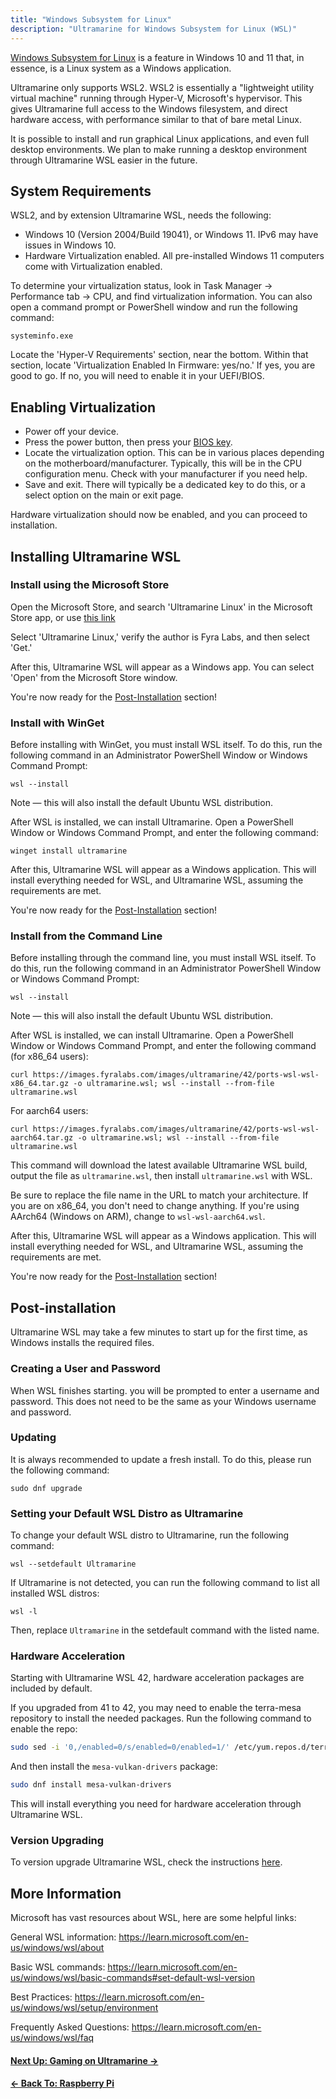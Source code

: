 ```yaml
---
title: "Windows Subsystem for Linux"
description: "Ultramarine for Windows Subsystem for Linux (WSL)"
---
```



[Windows Subsystem for Linux](https://learn.microsoft.com/en-us/windows/wsl/about) is a feature in Windows 10 and 11 that, in essence, is a Linux system as a Windows application.

Ultramarine only supports WSL2. WSL2 is essentially a "lightweight utility virtual machine" running through Hyper-V, Microsoft's hypervisor. This gives Ultramarine full access to the Windows filesystem, and direct hardware access, with performance similar to that of bare metal Linux.

It is possible to install and run graphical Linux applications, and even full desktop environments. We plan to make running a desktop environment through Ultramarine WSL easier in the future.

## System Requirements

WSL2, and by extension Ultramarine WSL, needs the following:

- Windows 10 (Version 2004/Build 19041), or Windows 11. IPv6 may have issues in Windows 10.
- Hardware Virtualization enabled. All pre-installed Windows 11 computers come with Virtualization enabled.

To determine your virtualization status, look in Task Manager -> Performance tab -> CPU, and find virtualization information. You can also open a command prompt or PowerShell window and run the following command:

```
systeminfo.exe
```

Locate the 'Hyper-V Requirements' section, near the bottom. Within that section, locate 'Virtualization Enabled In Firmware: yes/no.' If yes, you are good to go. If no, you will need to enable it in your UEFI/BIOS.

## Enabling Virtualization

- Power off your device.
- Press the power button, then press your [BIOS key](/en/setup/bioskeys).
- Locate the virtualization option. This can be in various places depending on the motherboard/manufacturer. Typically, this will be in the CPU configuration menu. Check with your manufacturer if you need help.
- Save and exit. There will typically be a dedicated key to do this, or a select option on the main or exit page.

Hardware virtualization should now be enabled, and you can proceed to installation.

## Installing Ultramarine WSL

### Install using the Microsoft Store

Open the Microsoft Store, and search 'Ultramarine Linux' in the Microsoft Store app, or use [this link](https://apps.microsoft.com/detail/9PBPG2RDMZB9?hl=en-us&gl=US&ocid=pdpshare)

Select 'Ultramarine Linux,' verify the author is Fyra Labs, and then select 'Get.'

After this, Ultramarine WSL will appear as a Windows app. You can select 'Open' from the Microsoft Store window.

You're now ready for the [Post-Installation](/en/anywhere/wsl#post-installation) section!

### Install with WinGet

Before installing with WinGet, you must install WSL itself. To do this, run the following command in an Administrator PowerShell Window or Windows Command Prompt:

```
wsl --install
```

Note — this will also install the default Ubuntu WSL distribution.

After WSL is installed, we can install Ultramarine. Open a PowerShell Window or Windows Command Prompt, and enter the following command:

```
winget install ultramarine
```

After this, Ultramarine WSL will appear as a Windows application. This will install everything needed for WSL, and Ultramarine WSL, assuming the requirements are met.

You're now ready for the [Post-Installation](/en/anywhere/wsl#post-installation) section!

### Install from the Command Line

Before installing through the command line, you must install WSL itself. To do this, run the following command in an Administrator PowerShell Window or Windows Command Prompt:

```
wsl --install
```

Note — this will also install the default Ubuntu WSL distribution.

After WSL is installed, we can install Ultramarine. Open a PowerShell Window or Windows Command Prompt, and enter the following command (for x86_64 users):

```
curl https://images.fyralabs.com/images/ultramarine/42/ports-wsl-wsl-x86_64.tar.gz -o ultramarine.wsl; wsl --install --from-file ultramarine.wsl
```

For aarch64 users:

```
curl https://images.fyralabs.com/images/ultramarine/42/ports-wsl-wsl-aarch64.tar.gz -o ultramarine.wsl; wsl --install --from-file ultramarine.wsl
```

This command will download the latest available Ultramarine WSL build, output the file as `ultramarine.wsl`, then install `ultramarine.wsl` with WSL.

Be sure to replace the file name in the URL to match your architecture. If you are on x86_64, you don't need to change anything. If you're using AArch64 (Windows on ARM), change to `wsl-wsl-aarch64.wsl`.

After this, Ultramarine WSL will appear as a Windows application. This will install everything needed for WSL, and Ultramarine WSL, assuming the requirements are met.

You're now ready for the [Post-Installation](/en/anywhere/wsl#post-installation) section!

## Post-installation

Ultramarine WSL may take a few minutes to start up for the first time, as Windows installs the required files.

### Creating a User and Password

When WSL finishes starting. you will be prompted to enter a username and password. This does not need to be the same as your Windows username and password.

### Updating

It is always recommended to update a fresh install. To do this, please run the following command:

```
sudo dnf upgrade
```

### Setting your Default WSL Distro as Ultramarine

To change your default WSL distro to Ultramarine, run the following command:

```
wsl --setdefault Ultramarine
```

If Ultramarine is not detected, you can run the following command to list all installed WSL distros:

```
wsl -l
```

Then, replace `Ultramarine` in the setdefault command with the listed name.

### Hardware Acceleration

Starting with Ultramarine WSL 42, hardware acceleration packages are included by default.

If you upgraded from 41 to 42, you may need to enable the terra-mesa repository to install the needed packages.
Run the following command to enable the repo:

```sh
sudo sed -i '0,/enabled=0/s/enabled=0/enabled=1/' /etc/yum.repos.d/terra-mesa.repo
```

And then install the `mesa-vulkan-drivers` package:

```sh
sudo dnf install mesa-vulkan-drivers
```

This will install everything you need for hardware acceleration through Ultramarine WSL.

### Version Upgrading

To version upgrade Ultramarine WSL, check the instructions [here](/en/release/42-upgrades#upgrading-ultramarine-wsl-system-versions).

## More Information

Microsoft has vast resources about WSL, here are some helpful links:

General WSL information: https://learn.microsoft.com/en-us/windows/wsl/about

Basic WSL commands: https://learn.microsoft.com/en-us/windows/wsl/basic-commands#set-default-wsl-version

Best Practices: https://learn.microsoft.com/en-us/windows/wsl/setup/environment

Frequently Asked Questions: https://learn.microsoft.com/en-us/windows/wsl/faq

#### [Next Up: Gaming on Ultramarine →](/en/usage/gaming)

#### [← Back To: Raspberry Pi](/en/anywhere/rpi)
